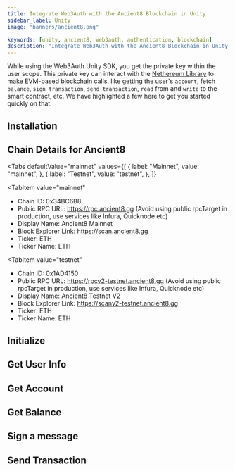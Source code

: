 ```yaml
---
title: Integrate Web3Auth with the Ancient8 Blockchain in Unity
sidebar_label: Unity
image: "banners/ancient8.png"

keywords: [unity, ancient8, web3auth, authentication, blockchain]
description: "Integrate Web3Auth with the Ancient8 Blockchain in Unity | Documentation - Web3Auth"
---
```



<SEO
  title="Integrate Web3Auth with the Ancient8 Blockchain in Unity"
  description="Integrate Web3Auth with the Ancient8 Blockchain in Unity | Documentation - Web3Auth"
  image="https://web3auth.io/docs/banners/ancient8.png"
  slug="/connect-blockchain/evm/ancient8/unity"
/>

While using the Web3Auth Unity SDK, you get the private key within the user scope. This private key
can interact with the [Nethereum Library](https://nethereum.com/) to make EVM-based blockchain
calls, like getting the user's `account`, fetch `balance`, `sign transaction`, `send transaction`,
`read` from and `write` to the smart contract, etc. We have highlighted a few here to get you
started quickly on that.

## Installation

<InstallationSnippet />

## Chain Details for Ancient8

<Tabs
 defaultValue="mainnet"
  values={[
    { label: "Mainnet", value: "mainnet", },
    { label: "Testnet", value: "testnet", },
  ]}
>
<TabItem
  value="mainnet"
>

- Chain ID: 0x34BC6B8
- Public RPC URL: https://rpc.ancient8.gg (Avoid using public rpcTarget in production, use services
  like Infura, Quicknode etc)
- Display Name: Ancient8 Mainnet
- Block Explorer Link: https://scan.ancient8.gg
- Ticker: ETH
- Ticker Name: ETH

</TabItem>

<TabItem
  value="testnet"
>

- Chain ID: 0x1AD4150
- Public RPC URL: https://rpcv2-testnet.ancient8.gg (Avoid using public rpcTarget in production, use
  services like Infura, Quicknode etc)
- Display Name: Ancient8 Testnet V2
- Block Explorer Link: https://scanv2-testnet.ancient8.gg
- Ticker: ETH
- Ticker Name: ETH

</TabItem>
</Tabs>

## Initialize

<InitialisationSnippet />

## Get User Info

<UserInfoSnippet />

## Get Account

<GetAccountSnippet />

## Get Balance

<GetBalanceSnippet />

## Sign a message

<SignMessageSnippet />

## Send Transaction

<SendTransactionSnippet />
